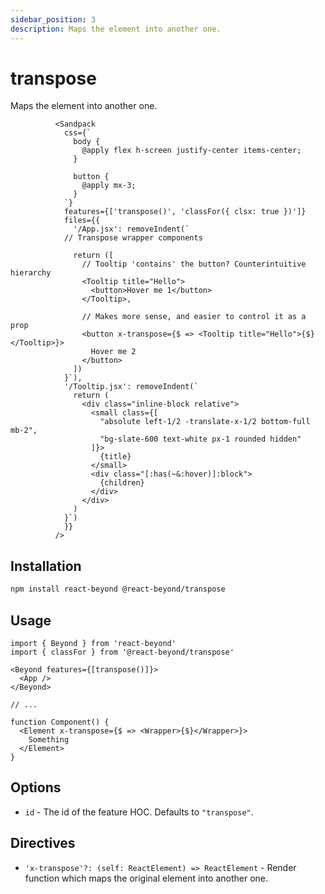 ```yaml
---
sidebar_position: 3
description: Maps the element into another one.
---
```


# transpose

Maps the element into another one.


              <Sandpack
                css={`
                  body {
                    @apply flex h-screen justify-center items-center;
                  }

                  button {
                    @apply mx-3;
                  }
                `}
                features={['transpose()', 'classFor({ clsx: true })']}
                files={{
                  '/App.jsx': removeIndent(`
                // Transpose wrapper components

                  return ([
                    // Tooltip 'contains' the button? Counterintuitive hierarchy
                    <Tooltip title="Hello">
                      <button>Hover me 1</button>
                    </Tooltip>,

                    // Makes more sense, and easier to control it as a prop
                    <button x-transpose={$ => <Tooltip title="Hello">{$}</Tooltip>}>
                      Hover me 2
                    </button>
                  ])
                }`),
                '/Tooltip.jsx': removeIndent(`
                  return (
                    <div class="inline-block relative">
                      <small class={[
                        "absolute left-1/2 -translate-x-1/2 bottom-full mb-2",
                        "bg-slate-600 text-white px-1 rounded hidden"
                      ]}>
                        {title}
                      </small>
                      <div class="[:has(~&:hover)]:block">
                        {children}
                      </div>
                    </div>
                  )
                }`)
                }}
              />

## Installation

```bash
npm install react-beyond @react-beyond/transpose
```

## Usage

```tsx
import { Beyond } from 'react-beyond'
import { classFor } from '@react-beyond/transpose'

<Beyond features={[transpose()]}>
  <App />
</Beyond>

// ...

function Component() {
  <Element x-transpose={$ => <Wrapper>{$}</Wrapper>}>
    Something
  </Element>
}
```

## Options

- `id` - The id of the feature HOC. Defaults to `"transpose"`.

## Directives

- `'x-transpose'?: (self: ReactElement) => ReactElement` - Render function which maps the original element into another one.

